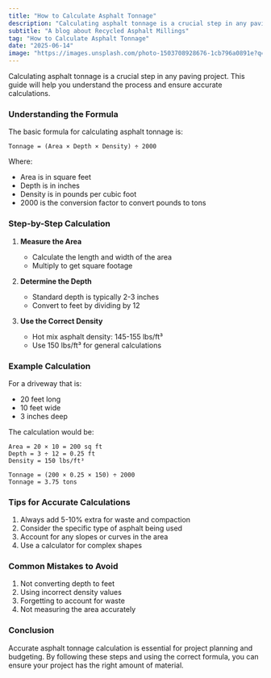 ```yaml
---
title: "How to Calculate Asphalt Tonnage"
description: "Calculating asphalt tonnage is a crucial step in any paving project. This guide will help you understand the process and ensure accurate calculations."
subtitle: "A blog about Recycled Asphalt Millings"
tag: "How to Calculate Asphalt Tonnage"
date: "2025-06-14"
image: "https://images.unsplash.com/photo-1503708928676-1cb796a0891e?q=80&w=2048&auto=format&fit=crop&ixlib=rb-4.1.0&ixid=M3wxMjA3fDB8MHxwaG90by1wYWdlfHx8fGVufDB8fHx8fA%3D%3D"
---
```


Calculating asphalt tonnage is a crucial step in any paving project. This guide will help you understand the process and ensure accurate calculations.

### Understanding the Formula

The basic formula for calculating asphalt tonnage is:

```
Tonnage = (Area × Depth × Density) ÷ 2000
```

Where:

- Area is in square feet
- Depth is in inches
- Density is in pounds per cubic foot
- 2000 is the conversion factor to convert pounds to tons

### Step-by-Step Calculation

1. **Measure the Area**

   - Calculate the length and width of the area
   - Multiply to get square footage

2. **Determine the Depth**

   - Standard depth is typically 2-3 inches
   - Convert to feet by dividing by 12

3. **Use the Correct Density**
   - Hot mix asphalt density: 145-155 lbs/ft³
   - Use 150 lbs/ft³ for general calculations

### Example Calculation

For a driveway that is:

- 20 feet long
- 10 feet wide
- 3 inches deep

The calculation would be:

```
Area = 20 × 10 = 200 sq ft
Depth = 3 ÷ 12 = 0.25 ft
Density = 150 lbs/ft³

Tonnage = (200 × 0.25 × 150) ÷ 2000
Tonnage = 3.75 tons
```

### Tips for Accurate Calculations

1. Always add 5-10% extra for waste and compaction
2. Consider the specific type of asphalt being used
3. Account for any slopes or curves in the area
4. Use a calculator for complex shapes

### Common Mistakes to Avoid

1. Not converting depth to feet
2. Using incorrect density values
3. Forgetting to account for waste
4. Not measuring the area accurately

### Conclusion

Accurate asphalt tonnage calculation is essential for project planning and budgeting. By following these steps and using the correct formula, you can ensure your project has the right amount of material.
